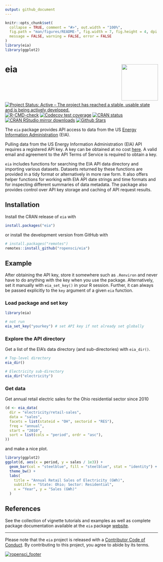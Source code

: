 ```yaml
---
output: github_document
---
```


<!-- README.md is generated from README.Rmd. Please edit that file -->

```r
knitr::opts_chunk$set(
  collapse = TRUE, comment = "#>", out.width = "100%",
  fig.path = "man/figures/README-", fig.width = 7, fig.height = 4, dpi = 150,
  message = FALSE, warning = FALSE, error = FALSE
)
library(eia)
library(ggplot2)
```
# eia <img src="man/figures/logo.png" style="margin-left:10px;margin-bottom:5px;" width="120" align="right">

<!-- badges: start -->
[![Project Status: Active – The project has reached a stable, usable state and is being actively developed.](https://www.repostatus.org/badges/latest/active.svg)](https://www.repostatus.org/)
[![R-CMD-check](https://github.com/ropensci/eia/actions/workflows/R-CMD-check.yaml/badge.svg)](https://github.com/ropensci/eia/actions/workflows/R-CMD-check.yaml)
[![Codecov test coverage](https://codecov.io/gh/ropensci/eia/branch/master/graph/badge.svg)](https://app.codecov.io/gh/ropensci/eia?branch=master)
[![CRAN status](https://www.r-pkg.org/badges/version/eia)](https://cran.r-project.org/package=eia)
[![CRAN RStudio mirror downloads](https://cranlogs.r-pkg.org/badges/eia)](https://cran.r-project.org/package=eia)
[![Github Stars](https://img.shields.io/github/stars/ropensci/eia.svg?style=social&label=Github)](https://github.com/ropensci/eia)
<!-- badges: end -->

The `eia` package provides API access to data from the US [Energy Information Administration](https://www.eia.gov/) (EIA).

Pulling data from the US Energy Information Administration (EIA) API requires a registered API key.
A key can be obtained at no cost [here](https://www.eia.gov/opendata/register.php).
A valid email and agreement to the API Terms of Service is required to obtain a key.

`eia` includes functions for searching the EIA API data directory and importing various datasets.
Datasets returned by these functions are provided in a tidy format or alternatively in more raw form.
It also offers helper functions for working with EIA API date strings and time formats and for
inspecting different summaries of data metadata. The package also provides control over API key
storage and caching of API request results.

## Installation

Install the CRAN release of `eia` with

```r
install.packages("eia")
```

or install the development version from GitHub with

```r
# install.packages("remotes")
remotes::install_github("ropensci/eia")
```

## Example

After obtaining the API key, store it somewhere such as `.Renviron` and never have
to do anything with the key when you use the package. Alternatively, set it manually
with `eia_set_key()` in your R session. Further, it can always be passed explicitly
to the `key` argument of a given `eia` function.

### Load package and set key

```r
library(eia)

# not run
eia_set_key("yourkey") # set API key if not already set globally
```

### Explore the API directory

Get a list of the EIA's data directory (and sub-directories) with `eia_dir()`.

```r
# Top-level directory
eia_dir()

# Electricity sub-directory
eia_dir("electricity")
```

### Get data

Get annual retail electric sales for the Ohio residential sector since 2010

```r
(d <- eia_data(
  dir = "electricity/retail-sales",
  data = "sales",
  facets = list(stateid = "OH", sectorid = "RES"),
  freq = "annual",
  start = "2010",
  sort = list(cols = "period", ordr = "asc"),
))
```

and make a nice plot.

```r
library(ggplot2)
ggplot(d, aes(x = period, y = sales / 1e3)) +
  geom_bar(col = "steelblue", fill = "steelblue", stat = "identity") +
  theme_bw() +
  labs(
    title = "Annual Retail Sales of Electricity (GWh)",
    subtitle = "State: Ohio; Sector: Residential",
    x = "Year", y = "Sales (GWh)"
  )
```

## References

See the collection of vignette tutorials and examples as well as complete package
documentation available at the `eia` package [website](https://docs.ropensci.org/eia/).

---

Please note that the `eia` project is released with
a [Contributor Code of Conduct](https://github.com/ropensci/eia/blob/master/CODE_OF_CONDUCT.md).
By contributing to this project, you agree to abide by its terms.

[![ropensci_footer](https://ropensci.org/public_images/ropensci_footer.png)](https://ropensci.org)
